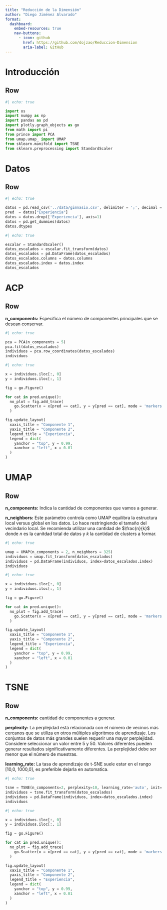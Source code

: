 ```yaml
---
title: "Reducción de la Dimensión"
author: "Diego Jiménez Alvarado"
format: 
  dashboard:
    embed-resources: true
    nav-buttons:
      - icon: github
        href: https://github.com/dojzao/Reduccion-Dimension
        aria-label: GitHub
---
```


# Introducción

## Row

::: {.card title="Cargar paquetes"}

```python
#| echo: true

import os
import numpy as np
import pandas as pd
import plotly.graph_objects as go
from math import pi
from prince import PCA
from umap.umap_ import UMAP
from sklearn.manifold import TSNE
from sklearn.preprocessing import StandardScaler
```

:::

# Datos {scrolling="true"}

## Row {.tabset}

::: {.card title="Carga de datos"}

```python
#| echo: true

datos = pd.read_csv('../data/gimnasio.csv', delimiter = ';', decimal = ".")
pred  = datos["Experiencia"]
datos = datos.drop(['Experiencia'], axis=1)
datos = pd.get_dummies(datos)
datos.dtypes
```

:::

::: {.card title="Estandarizar datos"}

```python
#| echo: true

escalar = StandardScaler()
datos_escalados = escalar.fit_transform(datos)
datos_escalados = pd.DataFrame(datos_escalados)
datos_escalados.columns = datos.columns
datos_escalados.index = datos.index
datos_escalados
```

:::

# ACP {scrolling="true"}

## Row {.tabset}

::: {.card title="Modelo"}

**n_components:** Especifica el número de componentes principales que se desean conservar.

```python
#| echo: true

pca = PCA(n_components = 5)
pca.fit(datos_escalados)
individuos = pca.row_coordinates(datos_escalados)
individuos
```

:::

::: {.card title="Plano Principal"}

```python
#| echo: true

x = individuos.iloc[:, 0]
y = individuos.iloc[:, 1]

fig = go.Figure()

for cat in pred.unique():
  no_plot = fig.add_trace(
    go.Scatter(x = x[pred == cat], y = y[pred == cat], mode = 'markers', name = cat)
  )

fig.update_layout(
  xaxis_title = "Componente 1",
  yaxis_title = "Componente 2",
  legend_title = "Experiencia",
  legend = dict(
    yanchor = "top", y = 0.99,
    xanchor = "left", x = 0.01
  )
)
```

:::

# UMAP {scrolling="true"}

## Row {.tabset}

::: {.card title="Modelado"}

**n_components:** Indica la cantidad de componentes que vamos a generar.

**n_neighbors:** Este parámetro controla como UMAP equilibra la estructura local versus global en los datos. Lo hace restringiendo el tamaño del vecindario local. Se recomienda utilizar una cantidad de $\frac{n}{k}$ donde $n$ es la canitdad total de datos y $k$ la cantidad de clusters a formar.

```python
#| echo: true

umap = UMAP(n_components = 2, n_neighbors = 325)
individuos = umap.fit_transform(datos_escalados)
individuos = pd.DataFrame(individuos, index=datos_escalados.index)
individuos
```

:::

::: {.card title="Plano Principal"}

```python
#| echo: true

x = individuos.iloc[:, 0]
y = individuos.iloc[:, 1]

fig = go.Figure()

for cat in pred.unique():
  no_plot = fig.add_trace(
    go.Scatter(x = x[pred == cat], y = y[pred == cat], mode = 'markers', name = cat)
  )

fig.update_layout(
  xaxis_title = "Componente 1",
  yaxis_title = "Componente 2",
  legend_title = "Experiencia",
  legend = dict(
    yanchor = "top", y = 0.99,
    xanchor = "left", x = 0.01
  )
)
```

:::

# TSNE {scrolling="true"}

## Row {.tabset}

::: {.card title="Modelado"}

**n_components:** cantidad de componentes a generar.

**perplexity:** La perplejidad está relacionada con el número de vecinos más cercanos que se utiliza en otros múltiples algoritmos de aprendizaje. Los conjuntos de datos más grandes suelen requerir una mayor perplejidad. Considere seleccionar un valor entre 5 y 50. Valores diferentes pueden generar resultados significativamente diferentes. La perplejidad debe ser menor que el número de muestras.

**learning_rate:** La tasa de aprendizaje de t-SNE suele estar en el rango [10,0, 1000,0], es preferible dejarla en automatica.

```python
#| echo: true

tsne = TSNE(n_components=2, perplexity=10, learning_rate='auto', init='random')
individuos = tsne.fit_transform(datos_escalados)
individuos = pd.DataFrame(individuos, index=datos_escalados.index)
individuos
```

:::

::: {.card title="Plano Principal"}

```python
#| echo: true

x = individuos.iloc[:, 0]
y = individuos.iloc[:, 1]

fig = go.Figure()

for cat in pred.unique():
  no_plot = fig.add_trace(
    go.Scatter(x = x[pred == cat], y = y[pred == cat], mode = 'markers', name = cat)
  )

fig.update_layout(
  xaxis_title = "Componente 1",
  yaxis_title = "Componente 2",
  legend_title = "Experiencia",
  legend = dict(
    yanchor = "top", y = 0.99,
    xanchor = "left", x = 0.01
  )
)
```

:::
